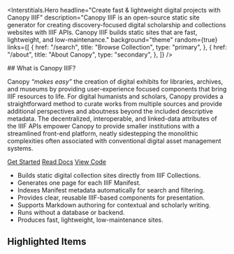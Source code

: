 <Interstitials.Hero
  headline="Create fast & lightweight digital projects with Canopy IIIF"
  description="Canopy IIIF is an open-source static site generator for creating discovery-focused digital scholarship and collections websites with IIIF APIs. Canopy IIIF builds static sites that are fast, lightweight, and low-maintenance."
  background="theme"
  random={true}
  links={[
    {
      href: "/search",
      title: "Browse Collection",
      type: "primary",
    },
    {
      href: "/about",
      title: "About Canopy",
      type: "secondary",
    },
  ]}
/>

<div className="mx-auto max-w-content w-full px-4 py-6 space-y-4">
## What is Canopy IIIF?

Canopy _“makes easy”_ the creation of digital exhibits for libraries, archives, and museums by providing user-experience focused components that bring IIIF resources to life. For digital humanists and scholars, Canopy provides a straightforward method to curate works from multiple sources and provide additional perspectives and aboutness beyond the included descriptive metadata. The decentralized, interoperable, and linked-data attributes of the IIIF APIs empower Canopy to provide smaller institutions with a streamlined front-end platform, neatly sidestepping the monolithic complexities often associated with conventional digital asset management systems.

<div className="mt-4 space-x-2 space-y-2">
  <a href="/docs/getting-started">Get Started</a>
  <a href="/docs">Read Docs</a>
  <a href="https://github.com/canopy-iiif">View Code</a>
</div>

- Builds static digital collection sites directly from IIIF Collections.
- Generates one page for each IIIF Manifest.
- Indexes Manifest metadata automatically for search and filtering.
- Provides clear, reusable IIIF-based components for presentation.
- Supports Markdown authoring for contextual and scholarly writing.
- Runs without a database or backend.
- Produces fast, lightweight, low-maintenance sites.

## Highlighted Items

<RelatedItems top={3} />

</div>
